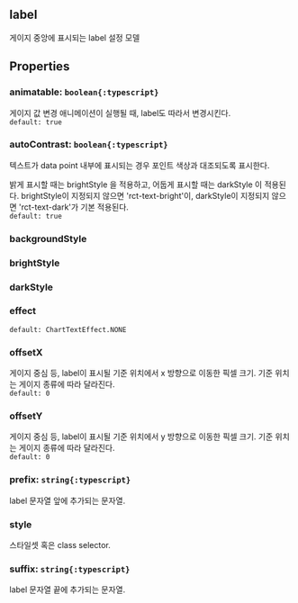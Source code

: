 ## label
게이지 중앙에 표시되는 label 설정 모델
## Properties

### animatable: `boolean{:typescript}`
게이지 값 변경 애니메이션이 실행될 때, label도 따라서 변경시킨다.  
`default: true`  

### autoContrast: `boolean{:typescript}`
텍스트가 data point 내부에 표시되는 경우 포인트 색상과 대조되도록 표시한다.


밝게 표시할 때는  brightStyle 을 적용하고,
어둡게 표시할 때는  darkStyle 이 적용된다.
brightStyle이 지정되지 않으면 'rct-text-bright'이,
darkStyle이 지정되지 않으면 'rct-text-dark'가 기본 적용된다.  
`default: true`  

### backgroundStyle

### brightStyle

### darkStyle

### effect
`default: ChartTextEffect.NONE`  

### offsetX
게이지 중심 등, label이 표시될 기준 위치에서 x 방향으로 이동한 픽셀 크기.
기준 위치는 게이지 종류에 따라 달라진다.  
`default: 0`  

### offsetY
게이지 중심 등, label이 표시될 기준 위치에서 y 방향으로 이동한 픽셀 크기.
기준 위치는 게이지 종류에 따라 달라진다.  
`default: 0`  

### prefix: `string{:typescript}`
label 문자열 앞에 추가되는 문자열.  

### style
스타일셋 혹은 class selector.  

### suffix: `string{:typescript}`
label 문자열 끝에 추가되는 문자열.  
